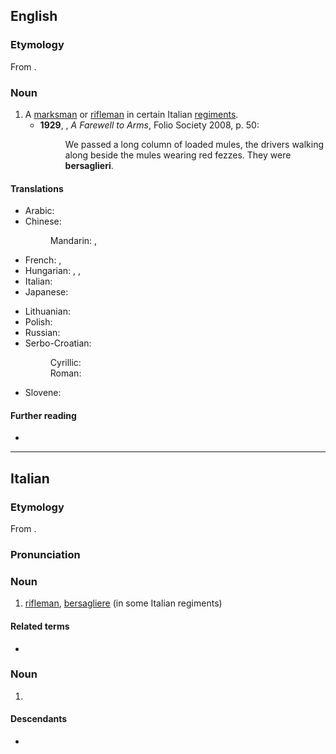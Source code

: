 ==English==

===Etymology===
From {{bor|en|it|bersagliere}}.

===Noun===
{{en-noun|bersaglieri}}

# A [[marksman]] or [[rifleman]] in certain Italian [[regiment]]s.
#* '''1929''', {{w|Ernest Hemingway}}, ''A Farewell to Arms'', Folio Society 2008, p. 50:
#*: We passed a long column of loaded mules, the drivers walking along beside the mules wearing red fezzes. They were '''bersaglieri'''.

====Translations====
{{trans-top|marksman or rifleman in Italian regiments}}
* Arabic: {{t-check|ar|بيرساغلييري|m-p}}
* Chinese:
*: Mandarin: {{t|cmn|[[意大利]][[狙擊兵]]}}, {{t|cmn|[[意大利]][[狙击兵]]|tr=Yìdàlì jūjībīng}}
* French: {{t+|fr|bersaglier|m}}, {{t|fr|bersallier|m}}
* Hungarian: {{t+|hu|lövész}}, {{t+|hu|mesterlövész}}, {{t+|hu|bersagliere}}
* Italian: {{t+|it|bersagliere|m}}
* Japanese: {{t|ja|ベルサリエーレ|tr=berusariēre|sc=Jpan}}
{{trans-mid}}
* Lithuanian: {{t|lt|bersaljeras|m}}
* Polish: {{t+|pl|bersalier|m}}
* Russian: {{t+|ru|берсалье́р|m}}
* Serbo-Croatian:
*: Cyrillic: {{t|sh|берса̀ље̄р|m|sc=Cyrl}}
*: Roman: {{t+|sh|bersàljēr|m}}
* Slovene: {{t|sl|bersaljerji|m-p}}
{{trans-bottom}}

====Further reading====
* {{pedia}}

----

==Italian==
{{wikipedia|lang=it}}

===Etymology===
From {{suffix|it|bersaglio|iere}}.

===Pronunciation===
{{it-pr|bersaglière}}

===Noun===
{{it-noun|m}}

# [[rifleman]], [[#English|bersagliere]] (in some Italian regiments)

====Related terms====
* {{l|it|bersagliare}}

===Noun===
{{head|it|noun form|g=f}}

# {{plural of|it|bersagliera}}

====Descendants====
* {{desc|pl|bersalier|bor=1}}

{{C|it|Military}}